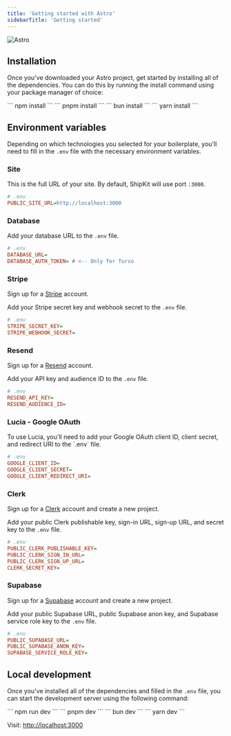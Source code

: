 ```yaml
---
title: 'Getting started with Astro'
sidebarTitle: 'Getting started'
---
```


<img src="/images/astro.png" alt="Astro" />

## Installation

Once you've downloaded your Astro project, get started by installing all of the dependencies. You can do this by running the install command using your package manager of choice:

<Tabs>
  <Tab title="npm">
    ```
    npm install
    ```
  </Tab>
  <Tab title="pnpm">
    ```
    pnpm install
    ```
  </Tab>
  <Tab title="bun">
    ```
    bun install
    ```
  </Tab>
  <Tab title="yarn">
    ```
    yarn install
    ```
  </Tab>
</Tabs>

## Environment variables

Depending on which technologies you selected for your boilerplate, you'll need to fill in the `.env` file with the necessary environment variables.

### Site

This is the full URL of your site. By default, ShipKit will use port `:3000`.

```ini
# .env
PUBLIC_SITE_URL=http://localhost:3000
```

### Database

Add your database URL to the `.env` file.

```ini
# .env
DATABASE_URL=
DATABASE_AUTH_TOKEN= # <-- Only for Turso
```

### Stripe

Sign up for a <a href="https://stripe.com" target="_blank">Stripe</a> account.

Add your Stripe secret key and webhook secret to the `.env` file.

```ini
# .env
STRIPE_SECRET_KEY=
STRIPE_WEBHOOK_SECRET=
```

### Resend

Sign up for a <a href="https://resend.com" target="_blank">Resend</a> account.

Add your API key and audience ID to the `.env` file.

```ini
# .env
RESEND_API_KEY=
RESEND_AUDIENCE_ID=
```

### Lucia - Google OAuth

<Accordion title="Environment variables">
To use Lucia, you'll need to add your Google OAuth client ID, client secret, and redirect URI to the `.env` file.

```ini
# .env
GOOGLE_CLIENT_ID=
GOOGLE_CLIENT_SECRET=
GOOGLE_CLIENT_REDIRECT_URI=
```
</Accordion>

### Clerk
<Accordion title="Environment variables">
Sign up for a <a href="https://clerk.com" target="_blank">Clerk</a> account and create a new project.

Add your public Clerk publishable key, sign-in URL, sign-up URL, and secret key to the `.env` file.

```ini
# .env
PUBLIC_CLERK_PUBLISHABLE_KEY=
PUBLIC_CLERK_SIGN_IN_URL=
PUBLIC_CLERK_SIGN_UP_URL=
CLERK_SECRET_KEY=
```
</Accordion>

### Supabase

<Accordion title="Environment variables">
Sign up for a <a href="https://supabase.com" target="_blank">Supabase</a> account and create a new project.

Add your public Supabase URL, public Supabase anon key, and Supabase service role key to the `.env` file.

```ini
# .env
PUBLIC_SUPABASE_URL=
PUBLIC_SUPABASE_ANON_KEY=
SUPABASE_SERVICE_ROLE_KEY=
```
</Accordion>

## Local development

Once you've installed all of the dependencies and filled in the `.env` file, you can start the development server using the following command:

<Tabs>
  <Tab title="npm">
    ```
    npm run dev
    ```
  </Tab>
  <Tab title="pnpm">
    ```
    pnpm dev
    ```
  </Tab>
  <Tab title="bun">
    ```
    bun dev
    ```
  </Tab>
  <Tab title="yarn">
    ```
    yarn dev
    ```
  </Tab>
</Tabs>

Visit: [http://localhost:3000](http://localhost:3000)
